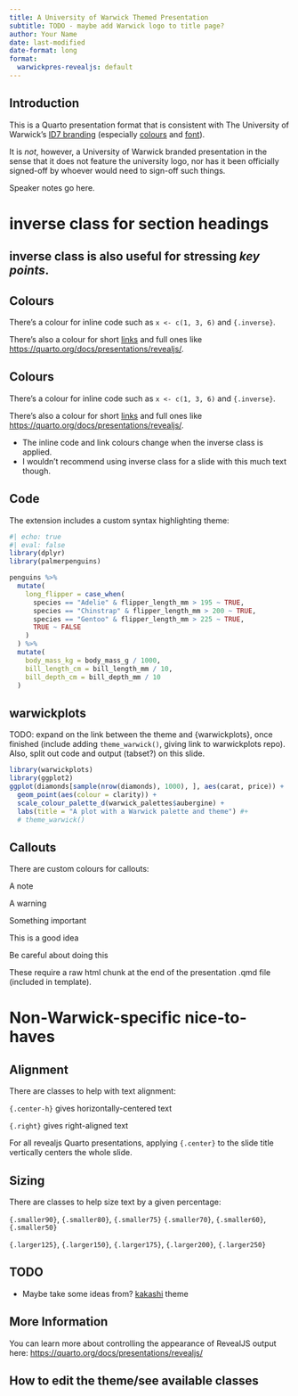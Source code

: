 ```yaml
---
title: A University of Warwick Themed Presentation
subtitle: TODO - maybe add Warwick logo to title page?
author: Your Name
date: last-modified
date-format: long
format: 
  warwickpres-revealjs: default
---
```


## Introduction

This is a Quarto presentation format that is consistent with The University of Warwick's [ID7 branding](https://id7.warwick.ac.uk) (especially [colours](https://id7.warwick.ac.uk/components/colour-palette/) and [font](https://warwick.ac.uk/services/its/servicessupport/web/sitebuilder2/id7/faqs/fonts/)).

:::{.callout-note}
It is *not*, however, a University of Warwick branded presentation in the sense that it does not feature the university logo, nor has it been officially signed-off by whoever would need to sign-off such things.
:::

:::{.notes}
Speaker notes go here.
:::

# inverse class for section headings {.inverse}

## inverse class is also useful for stressing *key points*. {.inverse .center-h .center .larger125}

## Colours

There's a colour for inline code such as `x <- c(1, 3, 6)` and `{.inverse}`.

There's also a colour for short [links](https://github.com/Warwick-Stats-Resources/warwickpres) and full ones like <https://quarto.org/docs/presentations/revealjs/>.

## Colours {.inverse}

There's a colour for inline code such as `x <- c(1, 3, 6)` and `{.inverse}`.

There's also a colour for short [links](https://github.com/Warwick-Stats-Resources/warwickpres) and full ones like <https://quarto.org/docs/presentations/revealjs/>.

- The inline code and link colours change when the inverse class is applied.
- I wouldn't recommend using inverse class for a slide with this much text though.


## Code

The extension includes a custom syntax highlighting theme:

```r
#| echo: true
#| eval: false
library(dplyr)
library(palmerpenguins)

penguins %>%
  mutate(
    long_flipper = case_when(
      species == "Adelie" & flipper_length_mm > 195 ~ TRUE,
      species == "Chinstrap" & flipper_length_mm > 200 ~ TRUE,
      species == "Gentoo" & flipper_length_mm > 225 ~ TRUE,
      TRUE ~ FALSE
    )
  ) %>%
  mutate(
    body_mass_kg = body_mass_g / 1000,
    bill_length_cm = bill_length_mm / 10,
    bill_depth_cm = bill_depth_mm / 10
  )
```

## warwickplots

TODO: expand on the link between the theme and {warwickplots}, once finished (include adding `theme_warwick()`, giving link to warwickplots repo). Also, split out code and output (tabset?) on this slide.

```r
library(warwickplots)
library(ggplot2)
ggplot(diamonds[sample(nrow(diamonds), 1000), ], aes(carat, price)) +
  geom_point(aes(colour = clarity)) +
  scale_colour_palette_d(warwick_palettes$aubergine) +
  labs(title = "A plot with a Warwick palette and theme") #+
  # theme_warwick()
```

## Callouts {.smaller70}

There are custom colours for callouts: 

:::{.callout-note}
A note
:::

:::{.callout-warning}
A warning
:::

:::{.callout-important}
Something important
:::

:::{.callout-tip}
This is a good idea
:::

:::{.callout-caution}
Be careful about doing this
:::

These require a raw html chunk at the end of the presentation .qmd file (included in template).

# Non-Warwick-specific nice-to-haves {.inverse}

## Alignment

There are classes to help with text alignment:

:::{.center-h}
`{.center-h}` gives horizontally-centered text
:::

:::{.right}
`{.right}` gives right-aligned text
:::

:::{.callout-note}
For all revealjs Quarto presentations, applying `{.center}` to the slide title vertically centers the whole slide.
:::

## Sizing

There are classes to help size text by a given percentage:

[`{.smaller90}`]{.smaller90}, [`{.smaller80}`]{.smaller80}, [`{.smaller75}`]{.smaller75}
[`{.smaller70}`]{.smaller70}, [`{.smaller60}`]{.smaller60}, [`{.smaller50}`]{.smaller50}

[`{.larger125}`]{.larger125}, [`{.larger150}`]{.larger150}, [`{.larger175}`]{.larger175}, 
[`{.larger200}`]{.larger200}, [`{.larger250}`]{.larger250}

## TODO

- Maybe take some ideas from? [kakashi](https://github.com/malcolmbarrett/kakashi-quarto-theme) theme

## More Information

You can learn more about controlling the appearance of RevealJS output here: <https://quarto.org/docs/presentations/revealjs/>

## How to edit the theme/see available classes

```{=html}
<!-- needs to be last chunk of presentation otherwise creates an extra slide -->
<!-- tint80 for border, tint20 for title -->
<!-- this should hopefully no longer be necessary in Quarto 1.4 -->
<!-- https://github.com/quarto-dev/quarto-cli/issues/5038 -->
<style type="text/css">
div.callout-note {
  border-left-color: #336695 !important;
}

div.callout-note.callout-style-default .callout-title {
  background-color: #CCD9E4 !important;
}

div.callout-caution {
  border-left-color: #AE4240 !important;
}

div.callout-caution.callout-style-default .callout-title {
  background-color: #ebd0cf !important;
}

div.callout-tip {
  border-left-color: #618157 !important;
}

div.callout-tip.callout-style-default .callout-title {
  background-color: #d8e0d5 !important;
}

div.callout-important {
  border-left-color: #775781 !important;
}

div.callout-important.callout-style-default .callout-title {
  background-color: #ddd5e0 !important;
}

div.callout-warning {
  border-left-color: #956133 !important;
}

div.callout-warning.callout-style-default .callout-title {
  background-color: #e4d8cc !important;
}
</style>
```

